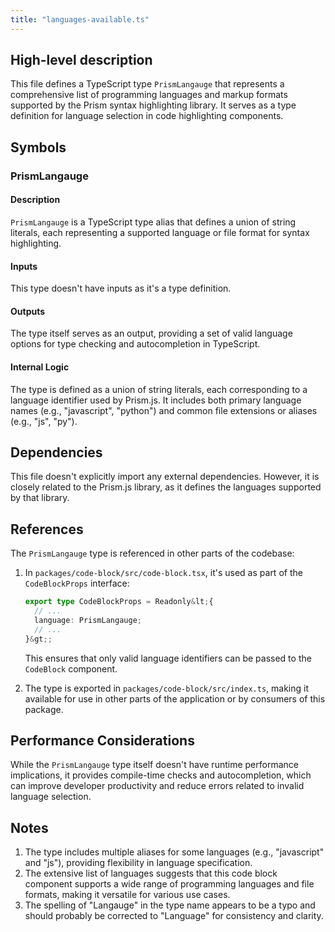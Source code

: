 ```yaml
---
title: "languages-available.ts"
---
```


## High-level description
This file defines a TypeScript type `PrismLangauge` that represents a comprehensive list of programming languages and markup formats supported by the Prism syntax highlighting library. It serves as a type definition for language selection in code highlighting components.

## Symbols

### PrismLangauge
#### Description
`PrismLangauge` is a TypeScript type alias that defines a union of string literals, each representing a supported language or file format for syntax highlighting.

#### Inputs
This type doesn't have inputs as it's a type definition.

#### Outputs
The type itself serves as an output, providing a set of valid language options for type checking and autocompletion in TypeScript.

#### Internal Logic
The type is defined as a union of string literals, each corresponding to a language identifier used by Prism.js. It includes both primary language names (e.g., "javascript", "python") and common file extensions or aliases (e.g., "js", "py").

## Dependencies
This file doesn't explicitly import any external dependencies. However, it is closely related to the Prism.js library, as it defines the languages supported by that library.

## References
The `PrismLangauge` type is referenced in other parts of the codebase:

1. In `packages/code-block/src/code-block.tsx`, it's used as part of the `CodeBlockProps` interface:
   ```typescript
   export type CodeBlockProps = Readonly&lt;{
     // ...
     language: PrismLangauge;
     // ...
   }&gt;;
   ```
   This ensures that only valid language identifiers can be passed to the `CodeBlock` component.

2. The type is exported in `packages/code-block/src/index.ts`, making it available for use in other parts of the application or by consumers of this package.

## Performance Considerations
While the `PrismLangauge` type itself doesn't have runtime performance implications, it provides compile-time checks and autocompletion, which can improve developer productivity and reduce errors related to invalid language selection.

## Notes
1. The type includes multiple aliases for some languages (e.g., "javascript" and "js"), providing flexibility in language specification.
2. The extensive list of languages suggests that this code block component supports a wide range of programming languages and file formats, making it versatile for various use cases.
3. The spelling of "Langauge" in the type name appears to be a typo and should probably be corrected to "Language" for consistency and clarity.